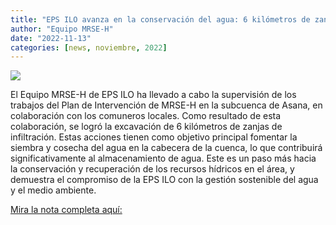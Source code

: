 ```yaml
---
title: "EPS ILO avanza en la conservación del agua: 6 kilómetros de zanjas de infiltración en la subcuenca de Asana"
author: "Equipo MRSE-H"
date: "2022-11-13"
categories: [news, noviembre, 2022]
---
```


![](thumbnail.jpg)

El Equipo MRSE-H de EPS ILO ha llevado a cabo la supervisión de los trabajos del Plan de Intervención de MRSE-H en la subcuenca de Asana, en colaboración con los comuneros locales. Como resultado de esta colaboración, se logró la excavación de 6 kilómetros de zanjas de infiltración. Estas acciones tienen como objetivo principal fomentar la siembra y cosecha del agua en la cabecera de la cuenca, lo que contribuirá significativamente al almacenamiento de agua. Este es un paso más hacia la conservación y recuperación de los recursos hídricos en el área, y demuestra el compromiso de la EPS ILO con la gestión sostenible del agua y el medio ambiente.

[Mira la nota completa aquí:](https://www.epsilo.com.pe/articulo/eps-ilo-s-a-superviso-trabajos-del-proyecto-plan-de-intervencion-del-mrse-hidrico-en-la-comunidad-campesina-de-asana)
